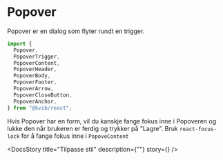 
<Meta of={PopoverStories} />

<DocsContainer>

# Popover

Popover er en dialog som flyter rundt en trigger.

```jsx
import {
  Popover,
  PopoverTrigger,
  PopoverContent,
  PopoverHeader,
  PopoverBody,
  PopoverFooter,
  PopoverArrow,
  PopoverCloseButton,
  PopoverAnchor,
} from "@kvib/react";
```

<Feedback component="Popover" />

<DocsHeading light children="Fokus på element når Popover åpnes" />
<Card variant="outline" borderRadius="0">
  <CardBody>
    <Story of={PopoverStories.PopoverFocus} />
  </CardBody>
</Card>

<Source code={PopoverStrings.PopoverFocusString} dark />

<DocsHeading light children="Fange fokus i Popover" />

Hvis Popover har en form, vil du kanskje fange fokus inne i Popoveren og lukke den når brukeren er ferdig og trykker på "Lagre".
Bruk `react-focus-lock` for å fange fokus inne i `PopoveContent`

<Card variant="outline" borderRadius="0">
  <CardBody>
    <Story of={PopoverStories.PopoverTrappingFocus} />
  </CardBody>
</Card>

<Source code={PopoverStrings.PopoverTrappingFocusString} dark />

<DocsHeading light children="Kontrollert bruk" />

<Card variant="outline" borderRadius="0">
  <CardBody>
    <Story of={PopoverStories.PopoverControlled} />
  </CardBody>
</Card>

<Source code={PopoverStrings.PopoverControlledString} dark />

<DocsHeading light children="Popover Anchor" />

<Card variant="outline" borderRadius="0">
  <CardBody>
    <Story of={PopoverStories.PopoverAnchorExample} />
  </CardBody>
</Card>

<Source code={PopoverStrings.PopoverAnchorString} dark />

<DocsStory
  title="Tilpasse stil"
  description={""}
  story={<Canvas of={PopoverStories.PopoverCustomizing} sourceState="hidden" />}
/>

<DocsHeading light children="Props"/>
<Canvas of={PopoverStories.Popover} />
<Controls of={PopoverStories.Popover} />
</DocsContainer>
